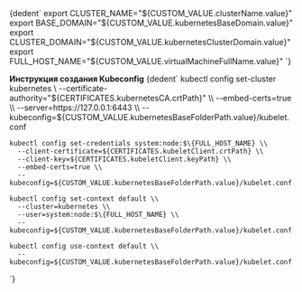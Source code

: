 

<CodeBlock language="bash">
  {dedent`
    export CLUSTER_NAME="${CUSTOM_VALUE.clusterName.value}"
    export BASE_DOMAIN="${CUSTOM_VALUE.kubernetesBaseDomain.value}"
    export CLUSTER_DOMAIN="${CUSTOM_VALUE.kubernetesClusterDomain.value}"
    export FULL_HOST_NAME="${CUSTOM_VALUE.virtualMachineFullName.value}"
  `}
</CodeBlock>

**Инструкция создания Kubeconfig**
<CodeBlock language="bash">
  {dedent`
    kubectl config set-cluster kubernetes \\
      --certificate-authority="${CERTIFICATES.kubernetesCA.crtPath}" \\
      --embed-certs=true \\
      --server=https://127.0.0.1:6443 \\
      --kubeconfig=${CUSTOM_VALUE.kubernetesBaseFolderPath.value}/kubelet.conf

    kubectl config set-credentials system:node:$\{FULL_HOST_NAME} \\
      --client-certificate=${CERTIFICATES.kubeletClient.crtPath} \\
      --client-key=${CERTIFICATES.kubeletClient.keyPath} \\
      --embed-certs=true \\
      --kubeconfig=${CUSTOM_VALUE.kubernetesBaseFolderPath.value}/kubelet.conf

    kubectl config set-context default \\
      --cluster=kubernetes \\
      --user=system:node:$\{FULL_HOST_NAME} \\
      --kubeconfig=${CUSTOM_VALUE.kubernetesBaseFolderPath.value}/kubelet.conf

    kubectl config use-context default \\
      --kubeconfig=${CUSTOM_VALUE.kubernetesBaseFolderPath.value}/kubelet.conf
  `}
</CodeBlock>
